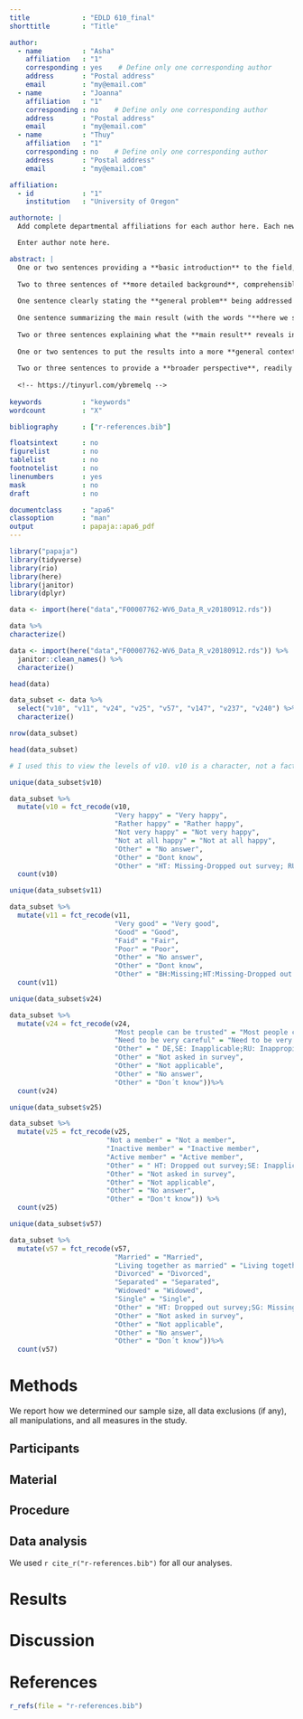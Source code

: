 ```yaml
---
title             : "EDLD 610_final"
shorttitle        : "Title"

author: 
  - name          : "Asha"
    affiliation   : "1"
    corresponding : yes    # Define only one corresponding author
    address       : "Postal address"
    email         : "my@email.com"
  - name          : "Joanna"
    affiliation   : "1"
    corresponding : no    # Define only one corresponding author
    address       : "Postal address"
    email         : "my@email.com"
  - name          : "Thuy"
    affiliation   : "1"
    corresponding : no    # Define only one corresponding author
    address       : "Postal address"
    email         : "my@email.com"

affiliation:
  - id            : "1"
    institution   : "University of Oregon"

authornote: |
  Add complete departmental affiliations for each author here. Each new line herein must be indented, like this line.

  Enter author note here.

abstract: |
  One or two sentences providing a **basic introduction** to the field,  comprehensible to a scientist in any discipline.
  
  Two to three sentences of **more detailed background**, comprehensible  to scientists in related disciplines.
  
  One sentence clearly stating the **general problem** being addressed by  this particular study.
  
  One sentence summarizing the main result (with the words "**here we show**" or their equivalent).
  
  Two or three sentences explaining what the **main result** reveals in direct comparison to what was thought to be the case previously, or how the  main result adds to previous knowledge.
  
  One or two sentences to put the results into a more **general context**.
  
  Two or three sentences to provide a **broader perspective**, readily comprehensible to a scientist in any discipline.
  
  <!-- https://tinyurl.com/ybremelq -->
  
keywords          : "keywords"
wordcount         : "X"

bibliography      : ["r-references.bib"]

floatsintext      : no
figurelist        : no
tablelist         : no
footnotelist      : no
linenumbers       : yes
mask              : no
draft             : no

documentclass     : "apa6"
classoption       : "man"
output            : papaja::apa6_pdf
---
```


```r
library("papaja")
library(tidyverse)
library(rio)
library(here)
library(janitor)
library(dplyr)

```

```r

data <- import(here("data","F00007762-WV6_Data_R_v20180912.rds"))

data %>% 
characterize()

data <- import(here("data","F00007762-WV6_Data_R_v20180912.rds")) %>%
  janitor::clean_names() %>%
  characterize()

head(data)


```

```r

data_subset <- data %>%
  select("v10", "v11", "v24", "v25", "v57", "v147", "v237", "v240") %>% 
  characterize()

nrow(data_subset)

head(data_subset)

```

```r

# I used this to view the levels of v10. v10 is a character, not a factor, so need to use unique rather than levels function. I used this to get the exact spelling of the levels in order to collapse them. 

unique(data_subset$v10)

data_subset %>%
  mutate(v10 = fct_recode(v10,
                          "Very happy" = "Very happy",
                          "Rather happy" = "Rather happy",
                          "Not very happy" = "Not very happy",
                          "Not at all happy" = "Not at all happy",
                          "Other" = "No answer",
                          "Other" = "Dont know", 
                          "Other" = "HT: Missing-Dropped out survey; RU: Inappropriate response{Inappropriate}")) %>%
  count(v10)


```


```r

unique(data_subset$v11)

data_subset %>%
  mutate(v11 = fct_recode(v11,
                          "Very good" = "Very good",
                          "Good" = "Good",
                          "Faid" = "Fair",
                          "Poor" = "Poor",
                          "Other" = "No answer",
                          "Other" = "Dont know", 
                          "Other" = "BH:Missing;HT:Missing-Dropped out survey; RU:Inappropriate response{Inappropriate}")) %>%
  count(v11)

```
```r
unique(data_subset$v24)

data_subset %>%
  mutate(v24 = fct_recode(v24,
                          "Most people can be trusted" = "Most people can be trusted",
                          "Need to be very careful" = "Need to be very careful",
                          "Other" = " DE,SE: Inapplicable;RU: Inappropiate response;SG:Missing;HT: Dropped out survey",
                          "Other" = "Not asked in survey",
                          "Other" = "Not applicable",
                          "Other" = "No answer",
                          "Other" = "Don´t know"))%>%
  count(v24)


```

```r
unique(data_subset$v25)

data_subset %>%
  mutate(v25 = fct_recode(v25,
                        "Not a member" = "Not a member",
                        "Inactive member" = "Inactive member",
                        "Active member" = "Active member",
                        "Other" = " HT: Dropped out survey;SE: Inapplicable;RU: Inappropriate response",
                        "Other" = "Not asked in survey",
                        "Other" = "Not applicable",
                        "Other" = "No answer",
                        "Other" = "Don't know")) %>%
  count(v25)

```

```r
unique(data_subset$v57)

data_subset %>%
  mutate(v57 = fct_recode(v57,
                          "Married" = "Married",
                          "Living together as married" = "Living together as married",
                          "Divorced" = "Divorced",
                          "Separated" = "Separated",
                          "Widowed" = "Widowed",
                          "Single" = "Single",
                          "Other" = "HT: Dropped out survey;SG: Missing; RU: Inappropriate response",
                          "Other" = "Not asked in survey",
                          "Other" = "Not applicable",
                          "Other" = "No answer",
                          "Other" = "Don´t know"))%>%
  count(v57)


```


# Methods
We report how we determined our sample size, all data exclusions (if any), all manipulations, and all measures in the study. <!-- 21-word solution (Simmons, Nelson & Simonsohn, 2012; retrieved from http://ssrn.com/abstract=2160588) -->

## Participants

## Material

## Procedure

## Data analysis
We used `r cite_r("r-references.bib")` for all our analyses.


# Results

# Discussion


\newpage

# References
```r
r_refs(file = "r-references.bib")
```

\begingroup
\setlength{\parindent}{-0.5in}
\setlength{\leftskip}{0.5in}

<div id = "refs"></div>
\endgroup
